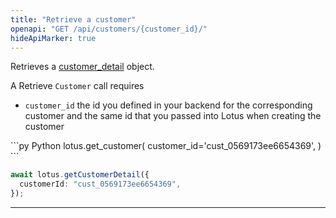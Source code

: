 ```yaml
---
title: "Retrieve a customer"
openapi: "GET /api/customers/{customer_id}/"
hideApiMarker: true
---
```


Retrieves a [customer_detail](/api-reference/customers/customer-object) object.

A Retrieve `Customer` call requires

- `customer_id` the id you defined in your backend for the corresponding customer and the same id that you passed into Lotus when creating the customer

<CodeGroup>
```py Python
lotus.get_customer(
  customer_id='cust_0569173ee6654369',
)
```

```ts Typescript
await lotus.getCustomerDetail({
  customerId: "cust_0569173ee6654369",
});
```

</CodeGroup>

---
